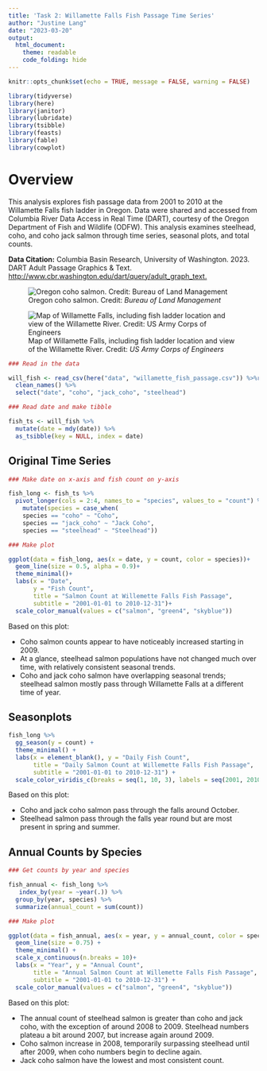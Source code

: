 ```yaml
---
title: 'Task 2: Willamette Falls Fish Passage Time Series'
author: "Justine Lang"
date: "2023-03-20"
output: 
  html_document: 
    theme: readable
    code_folding: hide
---
```


```r
knitr::opts_chunk$set(echo = TRUE, message = FALSE, warning = FALSE)

library(tidyverse)
library(here)
library(janitor)
library(lubridate)
library(tsibble)
library(feasts)
library(fable)
library(cowplot)
```


# Overview {.tabset}

This analysis explores fish passage data from 2001 to 2010 at the Willamette Falls fish ladder in Oregon. Data were shared and accessed from Columbia River Data Access in Real Time (DART), courtesy of the Oregon Department of Fish and Wildlife (ODFW). This analysis examines steelhead, coho, and coho jack salmon through time series, seasonal plots, and total counts.

**Data Citation:** Columbia Basin Research, University of Washington. 2023. DART Adult Passage Graphics & Text. [http://www.cbr.washington.edu/dart/query/adult_graph_text.](http://www.cbr.washington.edu/dart/query/adult_graph_text.)

![Oregon coho salmon. Credit: *Bureau of Land Management*](data/oregon_coho_salmon.jpg)

![Map of Willamette Falls, including fish ladder location and view of the Willamette River. Credit: *US Army Corps of Engineers*](data/will_map.jpg)

```r
### Read in the data

will_fish <- read_csv(here("data", "willamette_fish_passage.csv")) %>%replace(is.na(.), 0) %>%
  clean_names() %>% 
  select("date", "coho", "jack_coho", "steelhead") 

### Read date and make tibble

fish_ts <- will_fish %>% 
  mutate(date = mdy(date)) %>% 
  as_tsibble(key = NULL, index = date)
```



## Original Time Series

```r
### Make date on x-axis and fish count on y-axis

fish_long <- fish_ts %>%
  pivot_longer(cols = 2:4, names_to = "species", values_to = "count") %>% 
    mutate(species = case_when(
    species == "coho" ~ "Coho",
    species == "jack_coho" ~ "Jack Coho", 
    species == "steelhead" ~ "Steelhead"))
```

```r

### Make plot

ggplot(data = fish_long, aes(x = date, y = count, color = species))+
  geom_line(size = 0.5, alpha = 0.9)+
  theme_minimal()+
  labs(x = "Date",
       y = "Fish Count",
       title = "Salmon Count at Willemette Falls Fish Passage",
       subtitle = "2001-01-01 to 2010-12-31")+
  scale_color_manual(values = c("salmon", "green4", "skyblue")) 
```



Based on this plot:

-  Coho salmon counts appear to have noticeably increased starting in 2009.
- At a glance, steelhead salmon populations have not changed much over time, with relatively consistent seasonal trends.
- Coho and jack coho salmon have overlapping seasonal trends; steelhead salmon mostly pass through Willamette Falls at a different time of year.


## Seasonplots

```r

fish_long %>% 
  gg_season(y = count) + 
  theme_minimal() +
  labs(x = element_blank(), y = "Daily Fish Count",
       title = "Daily Salmon Count at Willemette Falls Fish Passage",
       subtitle = "2001-01-01 to 2010-12-31") +
  scale_color_viridis_c(breaks = seq(1, 10, 3), labels = seq(2001, 2010, 3))
```


Based on this plot:

- Coho and jack coho salmon pass through the falls around October. 
- Steelhead salmon pass through the falls year round but are most present in spring and summer.


## Annual Counts by Species

```r
### Get counts by year and species

fish_annual <- fish_long %>% 
   index_by(year = ~year(.)) %>% 
  group_by(year, species) %>% 
  summarize(annual_count = sum(count))
```

```r

### Make plot

ggplot(data = fish_annual, aes(x = year, y = annual_count, color = species)) +
  geom_line(size = 0.75) +
  theme_minimal() +
  scale_x_continuous(n.breaks = 10)+
  labs(x = "Year", y = "Annual Count", 
       title = "Annual Salmon Count at Willemette Falls Fish Passage",
       subtitle = "2001-01-01 to 2010-12-31") +
  scale_color_manual(values = c("salmon", "green4", "skyblue")) 
```


Based on this plot:

- The annual count of steelhead salmon is greater than coho and jack coho, with the exception of around 2008 to 2009. Steelhead numbers plateau a bit around 2007, but increase again around 2009. 
- Coho salmon increase in 2008, temporarily surpassing steelhead until after 2009, when coho numbers begin to decline again. 
- Jack coho salmon have the lowest and most consistent count. 



